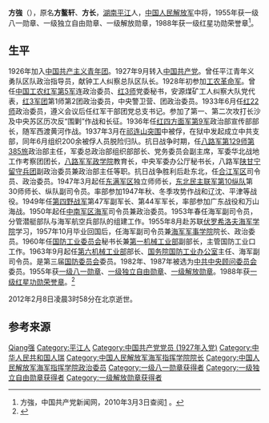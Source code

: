 {{noteTA
|1=zh:蒋介石;zh-hans:蒋介石;zh-hk:蒋介石;zh-tw:蒋中正;
|2=zh:斯大林;zh-hans:斯大林;zh-hk:史太林;zh-tw:史達林;
|3=zh:赫鲁晓夫;zh-hans:赫鲁晓夫;zh-hk:赫鲁曉夫;zh-tw:赫鲁雪夫;
|4=zh-cn:朝鲜战争; zh-sg:韩战; zh-tw:韓戰; zh-hk:韓戰;
}}
{{Infobox_officeholder
| name = 方強
| image name = Fang Qiang.jpg
| width = 200
| now = 
| period = 
| Sex =
| different name = 
| party = {{中国共产党}}
| nationality = {{PRC}}
| Native place =
| date of birth = 1912年2月13日
| down of day = 2012年2月8日 (99歲）
| place of birth = {{ROC-1912}}[[湖南省|湖南省]][[平江县|平江县]]长寿街
| date of death = 
| place of death = 
| religion = [[共产主义|共产主义]]
| spouse = 
| relatives = 
| educate = 
* 6岁入长寿街育才小学读书<br />10岁时因家境贫寒被迫辍学
| past =
* 八路军第129师第385旅政治部主任，军委总政治部组织部部长、党务委员会副主席，军委华北战地工作考察团团长，八路军军政学院教育长，中央军委办公厅秘书长，陕甘宁八路军留守兵团副政治委员兼政治部主任
* 第四野战军第47军副军长、第44军军长
* 海军副司令员兼海军军事学院院长、政治委
* 国防工业委员会秘书长兼第一机械工业部副部长
* 第六机械工业部部长、国务院国防工业办公室主任、海军副司令
| work =
* 《红军战士话当年》
* 《为祖国而战》
* 《为国防而战》
* 《留苏学习笔记》
* 《赤诚集》
}}

'''方強'''（{{bd|1912年|2月13日|2012年|2月8日|catIdx=Fang方強}}），原名'''方鳌轩'''、'''方长'''，[[湖南|湖南]][[平江|平江]]人，[[中国人民解放军|中国人民解放军]]中将，1955年获一级八一勋章、一级独立自由勋章、一级解放勋章，1988年获一级红星功勋荣誉章<ref name="官方">方強，中国共产党新闻网，2010年3月3日查阅[http://dangshi.people.com.cn/GB/165617/165618/166491/167908/9975142.html] {{Wayback|url=http://dangshi.people.com.cn/GB/165617/165618/166491/167908/9975142.html |date=20160304091209 }}。</ref>。

== 生平 ==
1926年加入[[中国共产主义青年团|中国共产主义青年团]]。1927年9月转入[[中国共产党|中国共产党]]。曾任平江青年义勇队区队政治指导员，献钟工人纠察总队区队长。1928年初参加[[工农革命军|工农革命军]]。曾任[[中国工农红军第5军|中国工农红军第5军]]连政治委员、[[红3师|红3师]]党委秘书，安源煤矿工人纠察大队党代表，[[红3军团|红3军团]]第1师第2团政治委员，中央警卫营、团政治委员。1933年6月任[[红22师|红22师]]政治委员，遵义会议后任红军干部团党总支书记。参加了第一、第二次攻打长沙及中央苏区历次反“围剿”作战和长征。1936年任[[红四方面军第9军|红四方面军第9军]]政治部宣传部部长，随军西渡黄河作战。1937年3月在[[祁连山突围|祁连山突围]]中被俘，在狱中发起成立中共支部，同年6月组织200余被俘人员脱险归队。抗日战争时期，任[[八路军第129师第385旅|八路军第129师第385旅]]政治部主任，军委总政治部组织部部长、党务委员会副主席，军委华北战地工作考察团团长，[[八路军军政学院|八路军军政学院]]教育长，中央军委办公厅秘书长，八路军[[陕甘宁留守兵团|陕甘宁留守兵团]]副政治委员兼政治部主任等职。抗日战争胜利后赴东北，任[[合江军区|合江军区]]司令员、政治委员。1947年3月起任[[东满军区|东满军区]]独立师师长，[[东北民主联军第10纵队|东北民主联军第10纵队]]第30师师长、纵队副司令员。率部参加1947年秋、冬季攻势作战和辽沈、平津等战役。1949年任[[第四野战军|第四野战军]]第47军副军长、第44军军长，率部参加广东战役和万山海战。1950年起任[[中南军区海军|中南军区海军]]司令员兼政治委员。1953年春任海军副司令员，分管潜艇部队与海军航空兵部队的组建工作。1955年8月赴苏联[[伏罗希洛夫海军学院|伏罗希洛夫海军学院]]学习，1957年10月毕业回国后，任海军副司令员兼[[海军军事学院|海军军事学院]]院长、政治委员。1960年任[[国防工业委员会|国防工业委员会]]秘书长兼[[第一机械工业部|第一机械工业部]]副部长，主管国防工业口工作。1963年9月起任[[第六机械工业部|第六机械工业部]]部长、[[国务院国防工业办公室|国务院国防工业办公室]]主任、海军副司令员。是第三届[[中华人民共和国国防委员会|国防委员会]]委员。1982年、1987年被选为[[中共中央顾问委员会|中共中央顾问委员会]]委员。1955年获[[一级八一勋章|一级八一勋章]]、[[一级独立自由勋章|一级独立自由勋章]]、[[一级解放勋章|一级解放勋章]]。1988年获[[一级红星功勋荣誉章|一级红星功勋荣誉章]]。<ref>{{cite news|title=组图：开国中将方强同志逝世 享年102岁|url=http://dangshi.people.com.cn/GB/17094132.html|accessdate=2016-01-14|newspaper=中国共产党新闻网|archive-date=2018-07-11|archive-url=https://web.archive.org/web/20180711190733/http://dangshi.people.com.cn/GB/17094132.html|dead-url=no}}</ref>

2012年2月8日凌晨3时58分在北京逝世。

== 参考来源 ==
{{reflist}}

{{start box}}
{{s-gov|prc}}
{{s-new}}
{{s-title|[[中华人民共和国第六机械工业部|中华人民共和国第六机械工业部]]部长|1963年3月－？}}
{{s-after|[[黄忠学|黄忠学]]|第六机械工业部革命委员会主任}}
{{s-before|[[罗瑞卿|罗瑞卿]]}}
{{s-title|[[国务院国防工业办公室|国务院国防工业办公室]]主任|1973年9月－1977年9月}}
{{s-after|[[洪学智|洪学智]]}}
{{s-mil|pla-navy}}
{{s-new|rows=3}}
{{s-title|[[中国人民解放军|中国人民解放军]][[中南军区海军|中南军区海军]]司令员|1950年10月－1953年2月}}
{{s-after|[[赵启民|赵启民]]}}
{{s-title|[[中国人民解放军海军指挥学院|中国人民解放军海军指挥学院]]院长|1957年10月－1959年1月}}
{{s-after|[[刘道生|刘道生]]}}
{{s-title|[[中国人民解放军海军指挥学院|中国人民解放军海军指挥学院]]政治委员|1957年10月－1959年1月}}
{{s-after|[[雷永通|雷永通]]}}
{{end box}}

{{中國人民解放軍開國中將}}
{{第3届国务院}}

{{Authority control}}
{{DEFAULTSORT:Fang方強}}
[[Category:方姓|Qiang强]]
[[Category:平江人|Category:平江人]]
[[Category:中国共产党党员_(1927年入党)|Category:中国共产党党员 (1927年入党)]]
[[Category:中华人民共和国人瑞|Category:中华人民共和国人瑞]]
[[Category:中国人民解放军海军指挥学院院长|Category:中国人民解放军海军指挥学院院长]]
[[Category:中国人民解放军海军指挥学院政治委员|Category:中国人民解放军海军指挥学院政治委员]]
[[Category:一级八一勋章获得者|Category:一级八一勋章获得者]]
[[Category:一级独立自由勋章获得者|Category:一级独立自由勋章获得者]]
[[Category:一级解放勋章获得者|Category:一级解放勋章获得者]]